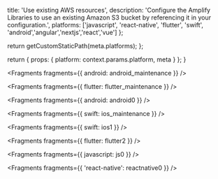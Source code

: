 
  title: 'Use existing AWS resources',
  description:
    'Configure the Amplify Libraries to use an existing Amazon S3 bucket by referencing it in your configuration.',
  platforms: ['javascript', 'react-native', 'flutter', 'swift', 'android','angular','nextjs','react','vue'] 
};

  return getCustomStaticPath(meta.platforms);
};

  return {
    props: {
      platform: context.params.platform,
      meta
    }
  };
}


<Fragments fragments={{ android: android_maintenance }} />


<Fragments fragments={{ flutter: flutter_maintenance }} />


<Fragments fragments={{ android: android0 }} />


<Fragments fragments={{ swift: ios_maintenance }} />


<Fragments fragments={{ swift: ios1 }} />


<Fragments fragments={{ flutter: flutter2 }} />


<Fragments fragments={{ javascript: js0 }} />


<Fragments fragments={{ 'react-native': reactnative0 }} />
